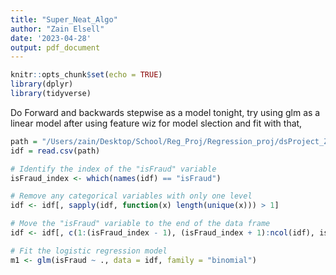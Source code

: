 ```yaml
---
title: "Super_Neat_Algo"
author: "Zain Elsell"
date: '2023-04-28'
output: pdf_document
---
```


```r
knitr::opts_chunk$set(echo = TRUE)
library(dplyr)
library(tidyverse)
```


Do Forward and backwards stepwise as a model tonight,
try using glm as a linear model after using feature wiz for model slection and fit with that, 

```r
path = "/Users/zain/Desktop/School/Reg_Proj/Regression_proj/dsProject_Z/Master.csv"
idf = read.csv(path) 
```
```r

# Identify the index of the "isFraud" variable
isFraud_index <- which(names(idf) == "isFraud")

# Remove any categorical variables with only one level
idf <- idf[, sapply(idf, function(x) length(unique(x))) > 1]

# Move the "isFraud" variable to the end of the data frame
idf <- idf[, c(1:(isFraud_index - 1), (isFraud_index + 1):ncol(idf), isFraud_index)]

# Fit the logistic regression model
m1 <- glm(isFraud ~ ., data = idf, family = "binomial")
```


